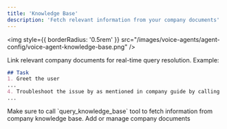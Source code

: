 ```yaml
---
title: 'Knowledge Base'
description: 'Fetch relevant information from your company documents'
---
```


<img
  style={{ borderRadius: '0.5rem' }}
  src="/images/voice-agents/agent-config/voice-agent-knowledge-base.png"
/>

Link relevant company documents for real-time query resolution.
Example:
```md
## Task
1. Greet the user
...
4. Troubleshoot the issue by as mentioned in company guide by calling 'query_knowledge_base' tool.
...
```

<Tip>
Make sure to call `query_knowledge_base` tool to fetch information from company knowledge base.
</Tip>

<CardGroup>
  <Card
    title="Knowledge Base"
    icon="stars"
    href="https://mintlify.com/customers"
  >
    Add or manage company documents
  </Card>
</CardGroup>
